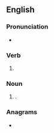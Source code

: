 ==English==

===Pronunciation===
* {{IPA|/ˈfɪltʃ.ɘz/|lang=en}}

===Verb===
{{head|en|verb form}}

# {{en-third-person singular of|filch}}

===Noun===
{{head|en|noun plural form}}

# {{plural of|filch|lang=en}}.

===Anagrams===
* {{anagrams|en|a=cefhils|Schleif}}